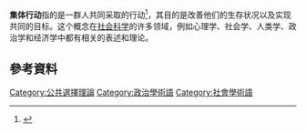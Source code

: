 {{社会学}}
'''集体行动'''指的是一群人共同采取的行动<ref>{{cite web|url=http://www.britannica.com/EBchecked/topic/1917157/collective-action-problem|title=collective action problem - collective action|website=Encyclopædia Britannica|access-date=2021-02-19|archive-date=2015-06-05|archive-url=https://web.archive.org/web/20150605100750/http://www.britannica.com/EBchecked/topic/1917157/collective-action-problem|dead-url=no}}</ref>，其目的是改善他们的生存状况以及实现共同的目标。这个概念在[[社会科学|社会科学]]的许多领域，例如心理学、社会学、人类学、政治学和经济学中都有相关的表述和理论。

== 參考資料 ==
{{Reflist|2}}

{{Authority control}}

[[Category:公共選擇理論|Category:公共選擇理論]]
[[Category:政治學術語|Category:政治學術語]]
[[Category:社會學術語|Category:社會學術語]]